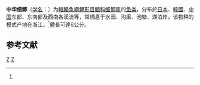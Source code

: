 {{Speciesbox 
| genus = Aphyocypris
| species = chinensis
| status = LC
| status_system = IUCN3.1
| image = ヒナモロコ（雛諸子、Chinese bleak） Aphyocypris chinensis.jpg
| authority = [[阿尔伯特·甘瑟|Günther]], 1868<ref name='id5749'>{{cite web| url =http://www.bioinfo.cn/db05/BjdwSpecies.php?action=view&id=5749| title =中华细鲫| work =中国动物物种编目数据库| publisher =中国科学院微生物研究所| author =中国科学院动物研究所| accessdate =2009-04-11| deadurl =yes| archiveurl =https://web.archive.org/web/20160305023417/http://www.bioinfo.cn/db05/BjdwSpecies.php?action=view&id=5749| archivedate =2016-03-05}}</ref>
| synonyms = *''Aphyocyprioides typus''<br /><small>Tang, 1942</small> 
*''Aphyocypris agilis''<br /><small>Nichols, 1925</small> ''
*''Aphyocypris chinensis chinensis''<br /><small>[[阿尔伯特·甘瑟|Günther]], 1868</small> ''
*''Aphyocypris chinensis shantung''<br /><small>Nichols, 1930</small>
*''Caraspius agilis''<br /><small>Nichols, 1925</small> ''
*''Fusania ensarca''<br /><small>Jordan & Starks, 1905</small> ''
}}

'''中华细鲫'''（[[学名|学名]]：{{lang|la|''Aphyocypris chinensis''}}）为[[輻鰭魚綱|輻鰭魚綱]][[鯉形目|鯉形目]][[鯝科|鯝科]][[细鲫属|细鲫属]]的[[鱼类|鱼类]]。分布於[[日本|日本]]、[[韓國|韓國]]、[[中国|中国]]东部、东南部及西南各溪流等，常栖息于水田、沟渠、池塘、湖泊岸。该物种的模式产地在浙江。<ref name='id5749'/>體長可達6公分。

== 参考文献 ==
{{reflist}}

{{Taxonbar|from=Q1039207}}

[[Category:细鲫属|Z]]
[[Category:1868年描述的鱼类|Z]]
